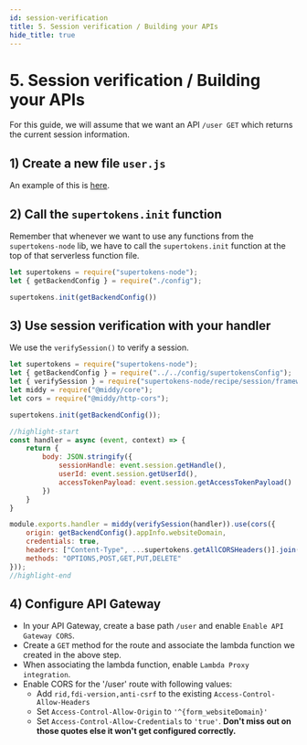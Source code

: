 ```yaml
---
id: session-verification
title: 5. Session verification / Building your APIs
hide_title: true
---
```


<!-- COPY DOCS -->
<!-- ./thirdpartyemailpassword/serverless/with-aws-lambda/session-verification.mdx -->


# 5. Session verification / Building your APIs

For this guide, we will assume that we want an API `/user GET` which returns the current session information.

## 1) Create a new file `user.js`
An example of this is [here](https://github.com/supertokens/supertokens-auth-react/blob/master/examples/with-aws-lambda/backend/user.js).

## 2) Call the `supertokens.init` function
Remember that whenever we want to use any functions from the `supertokens-node` lib, we have to call the `supertokens.init` function at the top of that serverless function file.

```jsx title="user.js"
let supertokens = require("supertokens-node");
let { getBackendConfig } = require("./config");

supertokens.init(getBackendConfig())
```


## 3) Use session verification with your handler
We use the `verifySession()` to verify a session.

```jsx title="user.js"
let supertokens = require("supertokens-node");
let { getBackendConfig } = require("../../config/supertokensConfig");
let { verifySession } = require("supertokens-node/recipe/session/framework/awsLambda");
let middy = require("@middy/core");
let cors = require("@middy/http-cors");

supertokens.init(getBackendConfig());

//highlight-start
const handler = async (event, context) => {
    return {
        body: JSON.stringify({
            sessionHandle: event.session.getHandle(),
            userId: event.session.getUserId(),
            accessTokenPayload: event.session.getAccessTokenPayload()
        })
    }
}

module.exports.handler = middy(verifySession(handler)).use(cors({
    origin: getBackendConfig().appInfo.websiteDomain,
    credentials: true,
    headers: ["Content-Type", ...supertokens.getAllCORSHeaders()].join(", "),
    methods: "OPTIONS,POST,GET,PUT,DELETE"
}));
//highlight-end
```

## 4) Configure API Gateway

<AppInfoForm
    askForWebsiteDomain={true}>

- In your API Gateway, create a base path `/user` and enable `Enable API Gateway CORS`.
- Create a `GET` method for the route and associate the lambda function we created in the above step.
- When associating the lambda function, enable `Lambda Proxy integration`.
- Enable CORS for the '/user' route with following values:
    - Add `rid,fdi-version,anti-csrf` to the existing `Access-Control-Allow-Headers`
    - Set `Access-Control-Allow-Origin` to `'^{form_websiteDomain}'`
    - Set `Access-Control-Allow-Credentials` to `'true'`. **Don't miss out on those quotes else it won't get configured correctly.**

</AppInfoForm>